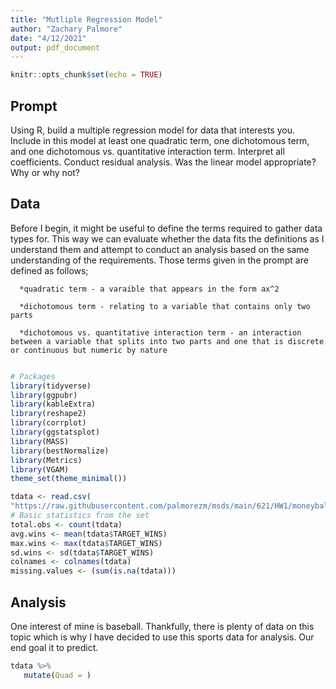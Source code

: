 ```yaml
---
title: "Mutliple Regression Model"
author: "Zachary Palmore"
date: "4/12/2021"
output: pdf_document
---
```


```r
knitr::opts_chunk$set(echo = TRUE)
```

## Prompt
	
Using R, build a multiple regression model for data that interests you.  Include in this model at least one quadratic term, one dichotomous term, and one dichotomous vs. quantitative interaction term.  Interpret all coefficients. Conduct residual analysis.  Was the linear model appropriate? Why or why not?

## Data

Before I begin, it might be useful to define the terms required to gather data types for. This way we can evaluate whether the data fits the definitions as I understand them and attempt to conduct an analysis based on the same understanding of the requirements. Those terms given in the prompt are defined as follows;


      *quadratic term - a varaible that appears in the form ax^2
      
      *dichotomous term - relating to a variable that contains only two parts 
      
      *dichotomous vs. quantitative interaction term - an interaction between a variable that splits into two parts and one that is discrete or continuous but numeric by nature 
      

```r
# Packages
library(tidyverse)
library(ggpubr)
library(kableExtra)
library(reshape2)
library(corrplot)
library(ggstatsplot)
library(MASS)
library(bestNormalize)
library(Metrics)
library(VGAM)
theme_set(theme_minimal())
```


```r
tdata <- read.csv(
"https://raw.githubusercontent.com/palmorezm/msds/main/621/HW1/moneyball-training-data.csv")
# Basic statistics from the set 
total.obs <- count(tdata)
avg.wins <- mean(tdata$TARGET_WINS) 
max.wins <- max(tdata$TARGET_WINS)
sd.wins <- sd(tdata$TARGET_WINS)
colnames <- colnames(tdata)
missing.values <- (sum(is.na(tdata)))
```


## Analysis

One interest of mine is baseball. Thankfully, there is plenty of data on this topic which is why I have decided to use this sports data for analysis. Our end goal it to predict. 



```r
tdata %>% 
   mutate(Quad = )
```

